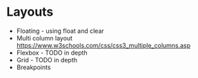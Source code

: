 # Layouts
- Floating - using float and clear
- Multi column layout https://www.w3schools.com/css/css3_multiple_columns.asp
- Flexbox - TODO in depth
- Grid - TODO in depth
- Breakpoints